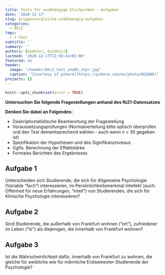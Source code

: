 ```yaml
---
title: Tests für unabhängige Stichproben - Aufgaben
date: '2020-12-17'
slug: gruppenvergleiche-unabhaengig-aufgaben
categories:
  - BSc2
tags:
  - t-Test
subtitle: ''
summary: ''
authors: [koehler, buchholz]
lastmod: '2020-12-17T12:58:41+01:00'
featured: no
header:
  image: "/header/BSc2_test_unabh_stpr.jpg"
  caption: "[Courtesy of pxhere](https://pxhere.com/en/photo/662606)"
projects: []
---
```


```r
knitr::opts_chunk$set(error = TRUE)
```


**Untersuchen Sie folgende Fragestellungen anhand des fb21-Datensatzes**

**Denken Sie dabei an Folgendes:**

*	Deskriptivstatistische Beantwortung der Fragestellung  
*	Voraussetzungsprüfungen (Normalverteilung bitte optisch überprüfen und den Test dementsprechend wählen - auch wenn n > 30 gegeben ist)  
*	Spezifikation der Hypothesen und des Signifikanzniveaus  
*	Ggfls. Berechnung der Effektstärke  
*	Formales Berichten des Ergebnisses    

## Aufgabe 1
Unterscheiden sich Studierende, die sich für Allgemeine Psychologie (Variable "fach") interessieren, im Persönlichkeitsmerkmal Intellekt (auch: Offenheit für neue Erfahrungen, "intell") von Studierenden, die sich für Klinische Psychologie interessieren?  

## Aufgabe 2
Sind Studierende, die außerhalb von Frankfurt wohnen ("ort"), zufriedener im Leben ("lz") als diejenigen, die innerhalb von Frankfurt wohnen?  

## Aufgabe 3
Ist die Wahrscheinlichkeit dafür, innerhalb von Frankfurt zu wohnen, die gleiche für weibliche wie für männliche Erstsemester-Studierende der Psychologie?

